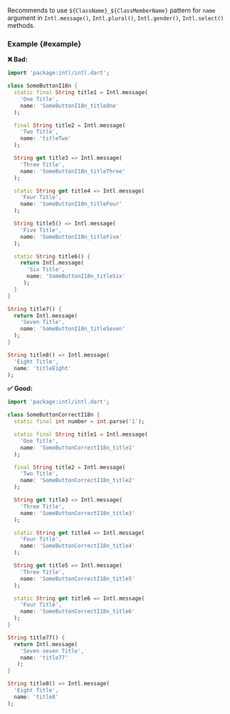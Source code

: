 
<RuleDetails version="1.7.0" severity="warning" hasFix />

Recommends to use `${ClassName}_${ClassMemberName}` pattern for `name` argument in `Intl.message()`, `Intl.plural()`, `Intl.gender()`, `Intl.select()` methods.

### Example {#example}

**❌ Bad:**

```dart
import 'package:intl/intl.dart';

class SomeButtonI18n {
  static final String title1 = Intl.message(
    'One Title',
    name: 'SomeButtonI18n_titleOne'
  );

  final String title2 = Intl.message(
    'Two Title',
    name: 'titleTwo'
  );

  String get title3 => Intl.message(
    'Three Title',
    name: 'SomeButtonI18n_titleThree'
  );

  static String get title4 => Intl.message(
    'Four Title',
    name: 'SomeButtonI18n_titleFour'
  );

  String title5() => Intl.message(
    'Five Title',
    name: 'SomeButtonI18n_titleFive'
  );

  static String title6() {
    return Intl.message(
      'Six Title',
      name: 'SomeButtonI18n_titleSix'
     );
  }
}

String title7() {
  return Intl.message(
    'Seven Title',
    name: 'SomeButtonI18n_titleSeven'
  );
}

String title8() => Intl.message(
  'Eight Title',
  name: 'titleEight'
);
```

**✅ Good:**

```dart
import 'package:intl/intl.dart';

class SomeButtonCorrectI18n {
  static final int number = int.parse('1');

  static final String title1 = Intl.message(
    'One Title',
    name: 'SomeButtonCorrectI18n_title1'
  );

  final String title2 = Intl.message(
    'Two Title',
    name: 'SomeButtonCorrectI18n_title2'
  );

  String get title3 => Intl.message(
    'Three Title',
    name: 'SomeButtonCorrectI18n_title3'
  );

  static String get title4 => Intl.message(
    'Four Title',
    name: 'SomeButtonCorrectI18n_title4'
  );

  String get title5 => Intl.message(
    'Three Title',
    name: 'SomeButtonCorrectI18n_title5'
  );

  static String get title6 => Intl.message(
    'Four Title',
    name: 'SomeButtonCorrectI18n_title6'
  );
}

String title77() {
  return Intl.message(
    'Seven seven Title',
    name: 'title77'
   );
}

String title8() => Intl.message(
  'Eight Title',
  name: 'title8'
);
```
